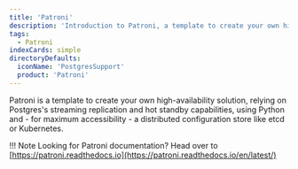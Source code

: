 ```yaml
---
title: 'Patroni'
description: 'Introduction to Patroni, a template to create your own high-availability solution'
tags:
  - Patroni
indexCards: simple
directoryDefaults:
  iconName: 'PostgresSupport'
  product: 'Patroni'
---
```


Patroni is a template to create your own high-availability solution, relying on Postgres's streaming replication and hot standby capabilities, using Python and - for maximum accessibility - a distributed configuration store like etcd or Kubernetes.

!!! Note
  Looking for Patroni documentation? Head over to [https://patroni.readthedocs.io](https://patroni.readthedocs.io/en/latest/)
